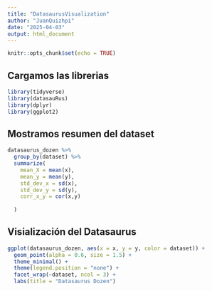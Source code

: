 ```yaml
---
title: "DatasaurusVisualization"
author: "JuanQuizhpi"
date: "2025-04-03"
output: html_document
---
```


```r
knitr::opts_chunk$set(echo = TRUE)
```

## Cargamos las librerias 

```r
library(tidyverse)
library(datasauRus)
library(dplyr)
library(ggplot2)
```

## Mostramos resumen del dataset 

```r
datasaurus_dozen %>%
  group_by(dataset) %>%
  summarize(
    mean_X = mean(x),
    mean_y = mean(y),
    std_dev_x = sd(x),
    std_dev_y = sd(y),
    corr_x_y = cor(x,y)
    
  )
```

## Visialización del Datasaurus

```r
ggplot(datasaurus_dozen, aes(x = x, y = y, color = dataset)) +
  geom_point(alpha = 0.6, size = 1.5) +
  theme_minimal() +
  theme(legend.position = "none") +
  facet_wrap(~dataset, ncol = 3) +
  labs(title = "Datasaurus Dozen")

```